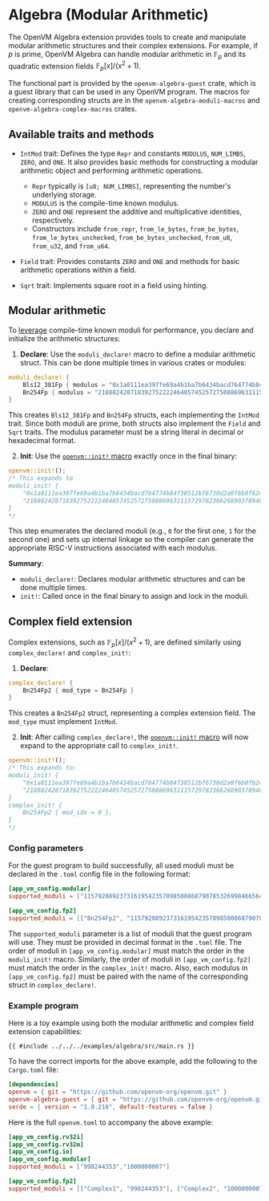 # Algebra (Modular Arithmetic)

The OpenVM Algebra extension provides tools to create and manipulate modular arithmetic structures and their complex extensions. For example, if $p$ is prime, OpenVM Algebra can handle modular arithmetic in $\mathbb{F}_p$ and its quadratic extension fields $\mathbb{F}_p[x]/(x^2 + 1)$.

The functional part is provided by the `openvm-algebra-guest` crate, which is a guest library that can be used in any OpenVM program. The macros for creating corresponding structs are in the `openvm-algebra-moduli-macros` and `openvm-algebra-complex-macros` crates.

## Available traits and methods

- `IntMod` trait:
  Defines the type `Repr` and constants `MODULUS`, `NUM_LIMBS`, `ZERO`, and `ONE`. It also provides basic methods for constructing a modular arithmetic object and performing arithmetic operations.

  - `Repr` typically is `[u8; NUM_LIMBS]`, representing the number's underlying storage.
  - `MODULUS` is the compile-time known modulus.
  - `ZERO` and `ONE` represent the additive and multiplicative identities, respectively.
  - Constructors include `from_repr`, `from_le_bytes`, `from_be_bytes`, `from_le_bytes_unchecked`, `from_be_bytes_unchecked`, `from_u8`, `from_u32`, and `from_u64`.

- `Field` trait:
  Provides constants `ZERO` and `ONE` and methods for basic arithmetic operations within a field.

- `Sqrt` trait:
    Implements square root in a field using hinting.

## Modular arithmetic

To [leverage](./overview.md) compile-time known moduli for performance, you declare and initialize the arithmetic structures:

1. **Declare**: Use the `moduli_declare!` macro to define a modular arithmetic struct. This can be done multiple times in various crates or modules:

```rust
moduli_declare! {
    Bls12_381Fp { modulus = "0x1a0111ea397fe69a4b1ba7b6434bacd764774b84f38512bf6730d2a0f6b0f6241eabfffeb153ffffb9feffffffffaaab" },
    Bn254Fp { modulus = "21888242871839275222246405745257275088696311157297823662689037894645226208583" },
}
```

This creates `Bls12_381Fp` and `Bn254Fp` structs, each implementing the `IntMod` trait.
Since both moduli are prime, both structs also implement the `Field` and `Sqrt` traits.
The modulus parameter must be a string literal in decimal or hexadecimal format.

2. **Init**: Use the [`openvm::init!` macro](./overview.md#automating-the-init-step) exactly once in the final binary:

```rust
openvm::init!();
/* This expands to
moduli_init! {
    "0x1a0111ea397fe69a4b1ba7b6434bacd764774b84f38512bf6730d2a0f6b0f6241eabfffeb153ffffb9feffffffffaaab",
    "21888242871839275222246405745257275088696311157297823662689037894645226208583"
}
*/
```

This step enumerates the declared moduli (e.g., `0` for the first one, `1` for the second one) and sets up internal linkage so the compiler can generate the appropriate RISC-V instructions associated with each modulus.

**Summary**:

- `moduli_declare!`: Declares modular arithmetic structures and can be done multiple times.
- `init!`: Called once in the final binary to assign and lock in the moduli.

## Complex field extension

Complex extensions, such as $\mathbb{F}_p[x]/(x^2 + 1)$, are defined similarly using `complex_declare!` and `complex_init!`:

1. **Declare**:

```rust
complex_declare! {
    Bn254Fp2 { mod_type = Bn254Fp }
}
```

This creates a `Bn254Fp2` struct, representing a complex extension field. The `mod_type` must implement `IntMod`.

2. **Init**: After calling `complex_declare!`, the [`openvm::init!` macro](./overview.md#automating-the-init-step) will now expand to the appropriate call to `complex_init!`.

```rust
openvm::init!();
/* This expands to:
moduli_init! {
    "0x1a0111ea397fe69a4b1ba7b6434bacd764774b84f38512bf6730d2a0f6b0f6241eabfffeb153ffffb9feffffffffaaab",
    "21888242871839275222246405745257275088696311157297823662689037894645226208583"
}
complex_init! {
    Bn254Fp2 { mod_idx = 0 },
}
*/
```

### Config parameters

For the guest program to build successfully, all used moduli must be declared in the `.toml` config file in the following format:

```toml
[app_vm_config.modular]
supported_moduli = ["115792089237316195423570985008687907853269984665640564039457584007908834671663"]

[app_vm_config.fp2]
supported_moduli = [["Bn254Fp2", "115792089237316195423570985008687907853269984665640564039457584007908834671663"]]
```

The `supported_moduli` parameter is a list of moduli that the guest program will use. They must be provided in decimal format in the `.toml` file.
The order of moduli in `[app_vm_config.modular]` must match the order in the `moduli_init!` macro.
Similarly, the order of moduli in `[app_vm_config.fp2]` must match the order in the `complex_init!` macro.
Also, each modulus in `[app_vm_config.fp2]` must be paired with the name of the corresponding struct in `complex_declare!`.

### Example program

Here is a toy example using both the modular arithmetic and complex field extension capabilities:

```rust,no_run,noplayground
{{ #include ../../../examples/algebra/src/main.rs }}
```

To have the correct imports for the above example, add the following to the `Cargo.toml` file:

```toml
[dependencies]
openvm = { git = "https://github.com/openvm-org/openvm.git" }
openvm-algebra-guest = { git = "https://github.com/openvm-org/openvm.git" }
serde = { version = "1.0.216", default-features = false }
```

Here is the full `openvm.toml` to accompany the above example:

```toml
[app_vm_config.rv32i]
[app_vm_config.rv32m]
[app_vm_config.io]
[app_vm_config.modular]
supported_moduli = ["998244353","1000000007"]

[app_vm_config.fp2]
supported_moduli = [["Complex1", "998244353"], ["Complex2", "1000000007"]]
```
